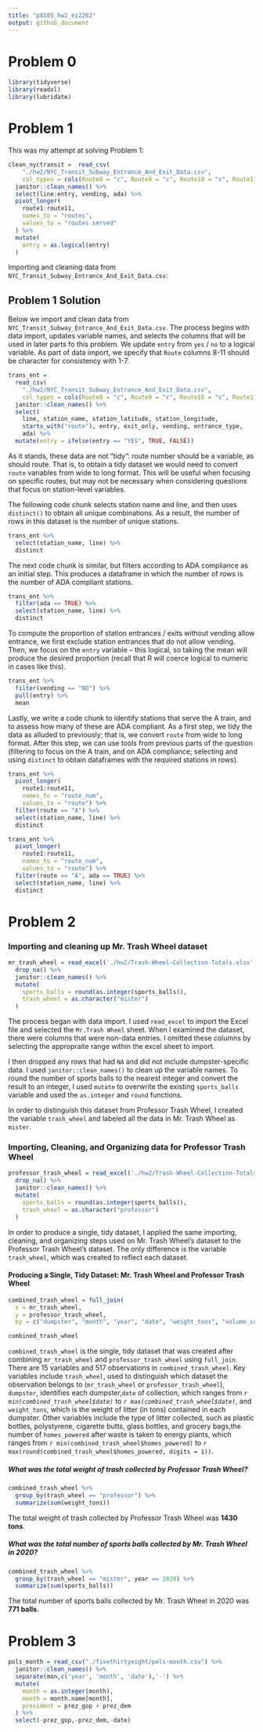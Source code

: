 ```yaml
---
title: "p8105_hw2_ei2262"
output: github_document
---
```


# Problem 0
```r
library(tidyverse)
library(readxl)
library(lubridate)
```

# Problem 1

This was my attempt at solving Problem 1:
```r
clean_nyctransit =  read_csv(
    "./hw2/NYC_Transit_Subway_Entrance_And_Exit_Data.csv",
    col_types = cols(Route8 = "c", Route9 = "c", Route10 = "c", Route11 = "c")) %>% 
  janitor::clean_names() %>% 
  select(line:entry, vending, ada) %>% 
  pivot_longer(
    route1:route11,
    names_to = "routes",
    values_to = "routes served"
  ) %>% 
  mutate(
    entry = as.logical(entry)
  )
```
Importing and cleaning data from `NYC_Transit_Subway_Entrance_And_Exit_Data.csv`:

## Problem 1 Solution

Below we import and clean data from `NYC_Transit_Subway_Entrance_And_Exit_Data.csv`. The process begins with data import, updates variable names, and selects the columns that will be used in later parts fo this problem. We update `entry` from `yes` / `no` to a logical variable. As part of data import, we specify that `Route` columns 8-11 should be character for consistency with 1-7.

```r
trans_ent = 
  read_csv(
    "./hw2/NYC_Transit_Subway_Entrance_And_Exit_Data.csv",
    col_types = cols(Route8 = "c", Route9 = "c", Route10 = "c", Route11 = "c")) %>% 
  janitor::clean_names() %>% 
  select(
    line, station_name, station_latitude, station_longitude, 
    starts_with("route"), entry, exit_only, vending, entrance_type, 
    ada) %>% 
  mutate(entry = ifelse(entry == "YES", TRUE, FALSE))
```

As it stands, these data are not "tidy": route number should be a variable, as should route. That is, to obtain a tidy dataset we would need to convert `route` variables from wide to long format. This will be useful when focusing on specific routes, but may not be necessary when considering questions that focus on station-level variables. 

The following code chunk selects station name and line, and then uses `distinct()` to obtain all unique combinations. As a result, the number of rows in this dataset is the number of unique stations.

```r
trans_ent %>% 
  select(station_name, line) %>% 
  distinct
```

The next code chunk is similar, but filters according to ADA compliance as an initial step. This produces a dataframe in which the number of rows is the number of ADA compliant stations. 

```r
trans_ent %>% 
  filter(ada == TRUE) %>% 
  select(station_name, line) %>% 
  distinct
```

To compute the proportion of station entrances / exits without vending allow entrance, we first exclude station entrances that do not allow vending. Then, we focus on the `entry` variable -- this logical, so taking the mean will produce the desired proportion (recall that R will coerce logical to numeric in cases like this).

```r
trans_ent %>% 
  filter(vending == "NO") %>% 
  pull(entry) %>% 
  mean
```

Lastly, we write a code chunk to identify stations that serve the A train, and to assess how many of these are ADA compliant. As a first step, we tidy the data as alluded to previously; that is, we convert `route` from wide to long format. After this step, we can use tools from previous parts of the question (filtering to focus on the A train, and on ADA compliance; selecting and using `distinct` to obtain dataframes with the required stations in rows).

```r
trans_ent %>% 
  pivot_longer(
    route1:route11,
    names_to = "route_num",
    values_to = "route") %>% 
  filter(route == "A") %>% 
  select(station_name, line) %>% 
  distinct

trans_ent %>% 
  pivot_longer(
    route1:route11,
    names_to = "route_num",
    values_to = "route") %>% 
  filter(route == "A", ada == TRUE) %>% 
  select(station_name, line) %>% 
  distinct
```

# Problem 2

### Importing and cleaning up **Mr. Trash Wheel** dataset

```r
mr_trash_wheel = read_excel('./hw2/Trash-Wheel-Collection-Totals.xlsx', sheet = "Mr. Trash Wheel", range = "A2:N525") %>% 
  drop_na() %>%  
  janitor::clean_names() %>% 
  mutate(
    sports_balls = round(as.integer(sports_balls)),
    trash_wheel = as.character("mister")
  )
```

The process began with data import. I used `read_excel` to import the Excel file and selected the `Mr.Trash Wheel` sheet. When I examined the dataset, there were columns that were non-data entries. I omitted these columns by selecting the appropraite range within the excel sheet to import. 

I then dropped any rows that had `NA` and did not include dumpster-specific data. I used `janitor::clean_names()` to clean up the variable names. To round the number of sports balls to the nearest integer and convert the result to an integer, I used `mutate` to overwrite the existing `sports_balls` variable and used the `as.integer` and `round` functions.

In order to distinguish this dataset from Professor Trash Wheel, I created the variable `trash_wheel` and labeled all the data in Mr. Trash Wheel as `mister`.

### Importing, Cleaning, and Organizing data for Professor Trash Wheel

```r
professor_trash_wheel = read_excel('./hw2/Trash-Wheel-Collection-Totals.xlsx', sheet = "Professor Trash Wheel", range = "A2:N117") %>% 
  drop_na() %>%  
  janitor::clean_names() %>% 
  mutate(
    sports_balls = round(as.integer(sports_balls)),
    trash_wheel = as.character("professor")
  )
```

In order to produce a single, tidy dataset, I applied the same importing, cleaning, and organizing steps used on Mr. Trash Wheel's dataset to the Professor Trash Wheel's dataset. The only difference is the variable `trash_wheel`, which was created to reflect each dataset. 

#### Producing a Single, Tidy Dataset: Mr. Trash Wheel and Professor Trash Wheel

```r
combined_trash_wheel = full_join(
  x = mr_trash_wheel, 
  y = professor_trash_wheel, 
  by = c("dumpster", "month", "year", "date", "weight_tons", "volume_cubic_yards", "plastic_bottles", "polystyrene", "cigarette_butts", "glass_bottles", "grocery_bags", "chip_bags", "sports_balls", "homes_powered", "trash_wheel"))

combined_trash_wheel
```
`combined_trash_wheel` is the single, tidy dataset that was created after combining  `mr_trash_wheel` and `professor_trash_wheel` using `full_join`. There are 15 variables and 517 observations in `combined_trash_wheel`. Key variables include `trash_wheel`, used to distinguish which dataset the observation belongs to (`mr_trash_wheel` or `professor_trash_wheel`), `dumpster`, identifies each dumpster,`date` of collection, which ranges from *`r min(combined_trash_wheel$date)`* to *`r max(combined_trash_wheel$date)`*, and `weight_tons`, which is the weight of litter (in tons) contained in each dumpster. Other variables include the type of litter collected, such as plastic bottles, polystyrene, cigarette butts, glass bottles, and grocery bags,the number of `homes_powered` after waste is taken to energy plants, which ranges from `r min(combined_trash_wheel$homes_powered)` to `r max(round(combined_trash_wheel$homes_powered, digits = 1))`.


##### What was the total weight of trash collected by Professor Trash Wheel?

```r
combined_trash_wheel %>% 
  group_by(trash_wheel == "professor") %>% 
  summarize(sum(weight_tons))
```
The total weight of trash collected by Professor Trash Wheel was **1430 tons**.


##### What was the total number of sports balls collected by Mr. Trash Wheel in 2020?

```r
combined_trash_wheel %>% 
  group_by(trash_wheel == "mister", year == 2020) %>% 
  summarize(sum(sports_balls))
```
The total number of sports balls collected by Mr. Trash Wheel in 2020 was **771 balls**.


# Problem 3
```r
pols_month = read_csv("./fivethirtyeight/pols-month.csv") %>% 
  janitor::clean_names() %>% 
  separate(mon,c('year', 'month', 'date'),'-') %>% 
  mutate(
    month = as.integer(month),
    month = month.name[month],
    president = prez_gop + prez_dem
  ) %>% 
  select(-prez_gop,-prez_dem,-date)
```

 


